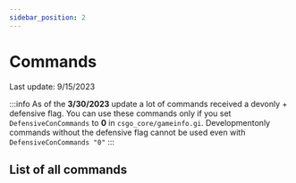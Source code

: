 ```yaml
---
sidebar_position: 2
---
```



# Commands
Last update: 9/15/2023

:::info
As of the **3/30/2023** update a lot of commands received a devonly + defensive flag. You can use these commands only if you set `DefensiveConCommands` to **0** in `csgo_core/gameinfo.gi`.
Developmentonly commands without the defensive flag cannot be used even with `DefensiveConCommands "0"`
:::

## List of all commands

<CommandList/>